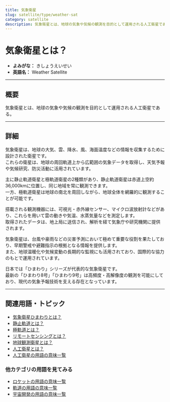 ```yaml
---
title: 気象衛星
slug: satellite/type/weather-sat
category: satellite
description: 気象衛星とは、地球の気象や気候の観測を目的として運用される人工衛星である。
---
```



<Head>
  <script type="application/ld+json">
    {`{
      "@context": "https://schema.org",
      "@type": "DefinedTerm",
      "name": "気象衛星",
      "inDefinedTermSet": "https://www.space-portal.org",
      "termCode": "satellite/type/weather-sat",
      "description": "気象衛星とは、地球の気象や気候の観測を目的として運用される人工衛星である。",
      "url": "https://www.space-portal.org/docs/satellite/type/weather-sat"
    }`}
  </script>
</Head>

# 気象衛星とは？

- **よみがな：** きしょうえいせい  
- **英語名：** Weather Satellite  

---

## 概要

気象衛星とは、地球の気象や気候の観測を目的として運用される人工衛星である。

---

## 詳細

気象衛星は、地球の大気、雲、降水、風、海面温度などの情報を収集するために設計された衛星です。  
これらの衛星は、地球の周回軌道上から広範囲の気象データを取得し、天気予報や気候研究、防災活動に活用されています。  

主に静止軌道衛星と極軌道衛星の2種類があり、静止軌道衛星は赤道上空約36,000kmに位置し、同じ地域を常に観測できます。  
一方、極軌道衛星は地球の南北を周回しながら、地球全体を網羅的に観測することが可能です。  

搭載される観測機器には、可視光・赤外線センサー、マイクロ波放射計などがあり、これらを用いて雲の動きや気温、水蒸気量などを測定します。  
取得されたデータは、地上局に送信され、解析を経て気象庁や研究機関に提供されます。  

気象衛星は、台風や豪雨などの災害予測において極めて重要な役割を果たしており、早期警戒や避難指示の根拠となる情報を提供します。  
また、地球温暖化や気候変動の長期的な監視にも活用されており、国際的な協力のもとで運用されています。  

日本では「ひまわり」シリーズが代表的な気象衛星です。  
最新の「ひまわり8号」「ひまわり9号」は高頻度・高解像度の観測を可能にしており、現代の気象予報技術を支える存在となっています。

---

## 関連用語・トピック

- [気象衛星ひまわりとは？](/satellite/index/himawari)  
- [静止軌道とは？](/satellite/type/geostationary-sat)  
- [極軌道とは？](/orbit/type/polar-orbit)  
- [リモートセンシングとは？](/satellite/system/remote-sensing)  
- [地球観測衛星とは？](/satellite/type/earth-observation-sat)
- [人工衛星とは？](/satellite/satellite)
- [人工衛星の用語の意味一覧](/category/satellite)

### 他カテゴリの用語を見てみる
- [ロケットの用語の意味一覧](/category/rocket)
- [軌道の用語の意味一覧](/category/orbit)
- [宇宙開発の用語の意味一覧](/category/glossary)
